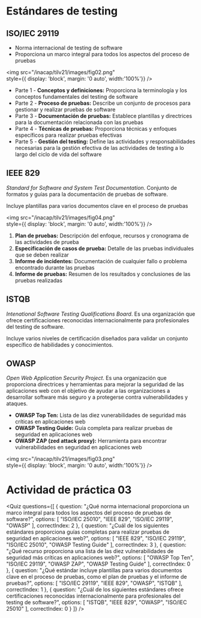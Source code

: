 
# Estándares de testing

## ISO/IEC 29119
- Norma internacional de testing de software
- Proporciona un marco integral para todos los aspectos del proceso de pruebas 

<img 
  src="/inacap/tilv21/images/fig02.png"  
  style={{ display: 'block', margin: '0 auto', width:'100%'}} 
/>
<br/>

- Parte 1 - **Conceptos y definiciones:** Proporciona la terminología y los conceptos fundamentales del testing de software
- Parte 2 - **Proceso de pruebas:** Describe un conjunto de procesos para gestionar y realizar pruebas de software
- Parte 3 - **Documentación de pruebas:** Establece plantillas y directrices para la documentación relacionada con las pruebas
- Parte 4 - **Técnicas de pruebas:** Proporciona técnicas y enfoques específicos para realizar pruebas efectivas
- Parte 5 - **Gestión del testing:** Define las actividades y responsabilidades necesarias para la gestión efectiva de las actividades de testing a lo largo del ciclo de vida del software

## IEEE 829
*Standard for Software and System Test Documentation*. Conjunto de formatos y guías para la documentación de pruebas de software.

Incluye plantillas para varios documentos clave en el proceso de pruebas

<img 
  src="/inacap/tilv21/images/fig04.png"  
  style={{ display: 'block', margin: '0 auto', width:'100%'}} 
/>
<br/>

1. **Plan de pruebas:** Descripción del enfoque, recursos y cronograma de las actividades de prueba
2. **Especificación de casos de prueba:** Detalle de las pruebas individuales que se deben realizar
3. **Informe de incidentes:** Documentación de cualquier fallo o problema encontrado durante las pruebas
4. **Informe de pruebas:** Resumen de los resultados y conclusiones de las pruebas realizadas

## ISTQB
*Intenational Software Testing Qualifications Board*. Es una organización que ofrece certificaciones reconocidas internacionalmente para profesionales del testing de software.

Incluye varios niveles de certificación diseñados para validar un conjunto específico de habilidades y conocimientos.

## OWASP
*Open Web Application Security Project*. Es una organización que proporciona directrices y herramientas para mejorar la seguridad de las aplicaciones web con el objetivo de ayudar a las organizaciones a desarrollar software más seguro y a protegerse contra vulnerabilidades y ataques.

- **OWASP Top Ten:** Lista de las diez vunerabilidades de seguridad más críticas en aplicaciones web
- **OWASP Testing Guide:** Guía completa para realizar pruebas de seguridad en aplicaciones web
- **OWASP ZAP (zed attack proxy):** Herramienta para encontrar vulnerabilidades en seguridad en aplicaciones web

<img 
  src="/inacap/tilv21/images/fig03.png"  
  style={{ display: 'block', margin: '0 auto', width:'100%'}} 
/>
<br/>

# Actividad de práctica 03

<Quiz questions={[
  {
    question: "¿Qué norma internacional proporciona un marco integral para todos los aspectos del proceso de pruebas de software?",
    options: [
      "ISO/IEC 25010",
      "IEEE 829",
      "ISO/IEC 29119",
      "OWASP"
    ],
    correctIndex: 2
  },
  {
    question: "¿Cuál de los siguientes estándares proporciona guías completas para realizar pruebas de seguridad en aplicaciones web?",
    options: [
      "IEEE 829",
      "ISO/IEC 29119",
      "ISO/IEC 25010",
      "OWASP Testing Guide"
    ],
    correctIndex: 3
  },
  {
    question: "¿Qué recurso proporciona una lista de las diez vulnerabilidades de seguridad más críticas en aplicaciones web?",
    options: [
      "OWASP Top Ten",
      "ISO/IEC 29119",
      "OWASP ZAP",
      "OWASP Testing Guide"
    ],
    correctIndex: 0
  },
  {
    question: "¿Qué estándar incluye plantillas para varios documentos clave en el proceso de pruebas, como el plan de pruebas y el informe de pruebas?",
    options: [
      "ISO/IEC 29119",
      "IEEE 829",
      "OWASP",
      "ISTQB"
    ],
    correctIndex: 1
  },
  {
    question: "¿Cuál de los siguientes estándares ofrece certificaciones reconocidas internacionalmente para profesionales del testing de software?",
    options: [
      "ISTQB",
      "IEEE 829",
      "OWASP",
      "ISO/IEC 25010"
    ],
    correctIndex: 0
  }
]} />
